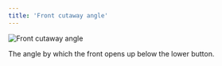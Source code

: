 ```yaml
---
title: 'Front cutaway angle'
---
```


![Front cutaway angle](frontcutawayangle.svg)

The angle by which the front opens up below the lower button.
